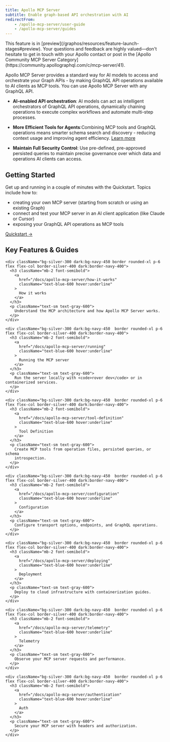 ```yaml
---
title: Apollo MCP Server
subtitle: Enable graph-based API orchestration with AI
redirectFrom:
    - /apollo-mcp-server/user-guide
    - /apollo-mcp-server/guides
---
```


<PreviewFeature>
This feature is in [preview](/graphos/resources/feature-launch-stages#preview). Your questions and feedback are highly valued—don't hesitate to get in touch with your Apollo contact or post in the [Apollo Community MCP Server Category](https://community.apollographql.com/c/mcp-server/41).
</PreviewFeature>

Apollo MCP Server provides a standard way for AI models to access and orchestrate your Graph APIs - by making GraphQL API operations available to AI clients as MCP tools. You can use Apollo MCP Server with any GraphQL API. 

<!-- Benefits -->
- **AI-enabled API orchestration**: AI models can act as intelligent orchestrators of GraphQL API operations, dynamically chaining operations to execute complex workflows and automate multi-step processes.
- **More Efficient Tools for Agents**:Combining MCP tools and GraphQL operations means smarter schema search and discovery - reducing context usage and improving agent efficiency. [Learn more](https://www.apollographql.com/blog/smart-schema-discovery-how-apollo-mcp-server-maximizes-ai-context-efficiency)

- **Maintain Full Security Control**: Use pre-defined, pre-approved persisted queries to maintain precise governance over which data and operations AI clients can access.

<div className="grid w-full grid-cols-1 gap-4 mb-4">

  <div className="mb-16 rounded-lg from-blue-50 to-indigo-50 bg-silver-200 p-8">
    <h2 className="mb-4 text-2xl font-bold">Getting Started</h2>
    <p className="mb-6 text-gray-700">
      Get up and running in a couple of minutes with the Quickstart. Topics
      include how to:
    </p>
    <ul className="list-inside list-disc space-y-2 text-gray-700 mb-6">
      <li>
        creating your own MCP server (starting from scratch or using an existing
        Graph)
      </li>
      <li>
        connect and test your MCP server in an AI client application (like
        Claude or Cursor)
      </li>
      <li>exposing your GraphQL API operations as MCP tools </li>
    </ul>
    <div className="flex gap-4">
      <a
        href="/docs/apollo-mcp-server/quickstart"
        className="inline-block rounded-lg bg-blue-600 px-6 py-6 font-semibold text-white transition hover:bg-blue-700"
      >
        Quickstart →
      </a>
    </div>
  </div>

</div>

<div className="mb-12">
  <h2 className="mb-6 text-2xl font-bold">Key Features &amp; Guides</h2>

  <div className="grid w-full grid-cols-2 gap-4 mb-4">
    
    <div className="bg-silver-300 dark:bg-navy-450 border rounded-xl p-6 flex flex-col border-silver-400 dark:border-navy-400">
      <h3 className="mb-2 font-semibold">
        <a
          href="/docs/apollo-mcp-server/how-it-works"
          className="text-blue-600 hover:underline"
        >
          How it works
        </a>
      </h3>
      <p className="text-sm text-gray-600">
        Understand the MCP architecture and how Apollo MCP Server works.
      </p>
    </div>

    <div className="bg-silver-300 dark:bg-navy-450  border rounded-xl p-6 flex flex-col border-silver-400 dark:border-navy-400">
      <h3 className="mb-2 font-semibold">
        <a
          href="/docs/apollo-mcp-server/running"
          className="text-blue-600 hover:underline"
        >
          Running the MCP server
        </a>
      </h3>
      <p className="text-sm text-gray-600">
        Run the server locally with <code>rover dev</code> or in containerized services.
      </p>
    </div>

    <div className="bg-silver-300 dark:bg-navy-450  border rounded-xl p-6 flex flex-col border-silver-400 dark:border-navy-400">
      <h3 className="mb-2 font-semibold">
        <a
          href="/docs/apollo-mcp-server/tool-definition"
          className="text-blue-600 hover:underline"
        >
          Tool Definition
        </a>
      </h3>
      <p className="text-sm text-gray-600">
        Create MCP tools from operation files, persisted queries, or schema
        introspection.
      </p>
    </div>

    <div className="bg-silver-300 dark:bg-navy-450  border rounded-xl p-6 flex flex-col border-silver-400 dark:border-navy-400">
      <h3 className="mb-2 font-semibold">
        <a
          href="/docs/apollo-mcp-server/configuration"
          className="text-blue-600 hover:underline"
        >
          Configuration
        </a>
      </h3>
      <p className="text-sm text-gray-600">
        Configure transport options, endpoints, and GraphQL operations.
      </p>
    </div>

    <div className="bg-silver-300 dark:bg-navy-450  border rounded-xl p-6 flex flex-col border-silver-400 dark:border-navy-400">
      <h3 className="mb-2 font-semibold">
        <a
          href="/docs/apollo-mcp-server/deploying"
          className="text-blue-600 hover:underline"
        >
          Deployment
        </a>
      </h3>
      <p className="text-sm text-gray-600">
        Deploy to cloud infrastructure with containerization guides.
      </p>
    </div>

    <div className="bg-silver-300 dark:bg-navy-450  border rounded-xl p-6 flex flex-col border-silver-400 dark:border-navy-400">
      <h3 className="mb-2 font-semibold">
        <a
          href="/docs/apollo-mcp-server/telemetry"
          className="text-blue-600 hover:underline"
        >
          Telemetry
        </a>
      </h3>
      <p className="text-sm text-gray-600">
        Observe your MCP server requests and performance.
      </p>
    </div>

    <div className="bg-silver-300 dark:bg-navy-450  border rounded-xl p-6 flex flex-col border-silver-400 dark:border-navy-400">
      <h3 className="mb-2 font-semibold">
        <a
          href="/docs/apollo-mcp-server/authentication"
          className="text-blue-600 hover:underline"
        >
          Auth
        </a>
      </h3>
      <p className="text-sm text-gray-600">
        Secure your MCP server with headers and authorization.
      </p>
    </div>

  </div>
</div>
